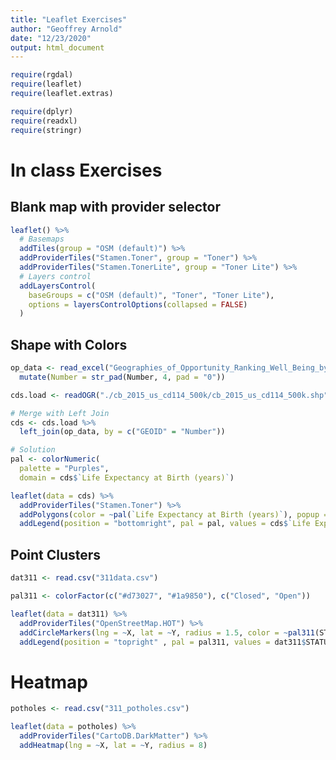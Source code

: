 ```yaml
---
title: "Leaflet Exercises"
author: "Geoffrey Arnold"
date: "12/23/2020"
output: html_document
---
```


```r
require(rgdal)
require(leaflet)
require(leaflet.extras)

require(dplyr)
require(readxl)
require(stringr)
```

# In class Exercises

## Blank map with provider selector

```r
leaflet() %>%
  # Basemaps
  addTiles(group = "OSM (default)") %>%
  addProviderTiles("Stamen.Toner", group = "Toner") %>%
  addProviderTiles("Stamen.TonerLite", group = "Toner Lite") %>%
  # Layers control
  addLayersControl(
    baseGroups = c("OSM (default)", "Toner", "Toner Lite"),
    options = layersControlOptions(collapsed = FALSE)
  )
```

## Shape with Colors

```r
op_data <- read_excel("Geographies_of_Opportunity_Ranking_Well_Being_by_Congressional_District_(114th_Congress).xlsx") %>%
  mutate(Number = str_pad(Number, 4, pad = "0"))

cds.load <- readOGR("./cb_2015_us_cd114_500k/cb_2015_us_cd114_500k.shp", layer = "cb_2015_us_cd114_500k", GDAL1_integer64_policy = TRUE)

# Merge with Left Join
cds <- cds.load %>%
  left_join(op_data, by = c("GEOID" = "Number"))

# Solution
pal <- colorNumeric(
  palette = "Purples",
  domain = cds$`Life Expectancy at Birth (years)`)

leaflet(data = cds) %>%
  addProviderTiles("Stamen.Toner") %>%
  addPolygons(color = ~pal(`Life Expectancy at Birth (years)`), popup = ~paste0("<b>", `Congressional District`, ":</b> ", round(`Life Expectancy at Birth (years)`, 2), " years")) %>%
  addLegend(position = "bottomright", pal = pal, values = cds$`Life Expectancy at Birth (years)`, title = "Avg Life Expectancy<br>at Birth (years)")
```

## Point Clusters

```r
dat311 <- read.csv("311data.csv")

pal311 <- colorFactor(c("#d73027", "#1a9850"), c("Closed", "Open"))

leaflet(data = dat311) %>%
  addProviderTiles("OpenStreetMap.HOT") %>%
  addCircleMarkers(lng = ~X, lat = ~Y, radius = 1.5, color = ~pal311(STATUS), clusterOptions = markerClusterOptions()) %>%
  addLegend(position = "topright" , pal = pal311, values = dat311$STATUS, title = "Status")
```

# Heatmap

```r
potholes <- read.csv("311_potholes.csv")

leaflet(data = potholes) %>%
  addProviderTiles("CartoDB.DarkMatter") %>%
  addHeatmap(lng = ~X, lat = ~Y, radius = 8)
```
